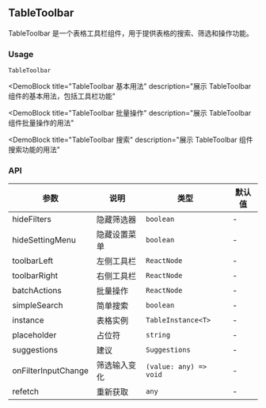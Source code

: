 
## TableToolbar

TableToolbar 是一个表格工具栏组件，用于提供表格的搜索、筛选和操作功能。

### Usage

`TableToolbar`

<DemoBlock
  title="TableToolbar 基本用法"
  description="展示 TableToolbar 组件的基本用法，包括工具栏功能"
>
  <Basic />
</DemoBlock>

<DemoBlock
  title="TableToolbar 批量操作"
  description="展示 TableToolbar 组件批量操作的用法"
>
  <WithActions />
</DemoBlock>

<DemoBlock
  title="TableToolbar 搜索"
  description="展示 TableToolbar 组件搜索功能的用法"
>
  <WithSearch />
</DemoBlock>

### API

| 参数 | 说明 | 类型 | 默认值 |
| --- | --- | --- | --- |
| hideFilters | 隐藏筛选器 | `boolean` | - |
| hideSettingMenu | 隐藏设置菜单 | `boolean` | - |
| toolbarLeft | 左侧工具栏 | `ReactNode` | - |
| toolbarRight | 右侧工具栏 | `ReactNode` | - |
| batchActions | 批量操作 | `ReactNode` | - |
| simpleSearch | 简单搜索 | `boolean` | - |
| instance | 表格实例 | `TableInstance<T>` | - |
| placeholder | 占位符 | `string` | - |
| suggestions | 建议 | `Suggestions` | - |
| onFilterInputChange | 筛选输入变化 | `(value: any) => void` | - |
| refetch | 重新获取 | `any` | - | 